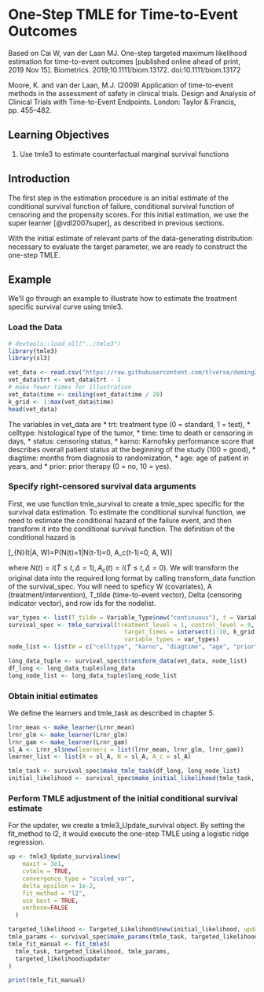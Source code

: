 # One-Step TMLE for Time-to-Event Outcomes

Based on
Cai W, van der Laan MJ. One-step targeted maximum likelihood estimation for time-to-event outcomes [published online ahead of print, 2019 Nov 15]. Biometrics. 2019;10.1111/biom.13172. doi:10.1111/biom.13172

Moore, K. and van der Laan, M.J. (2009) Application of time-to-event methods in the assessment of safety in clinical trials. Design and Analysis of Clinical Trials with Time-to-Event Endpoints. London: Taylor & Francis, pp. 455–482.

## Learning Objectives
1. Use tmle3 to estimate counterfactual marginal survival functions

## Introduction

The first step in the estimation procedure is an initial estimate of the conditional survival function of failure, conditional survival function of censoring and the propensity scores. For this initial estimation, we use the super learner [@vdl2007super], as described in previous sections.

With the initial estimate of relevant parts of the data-generating distribution necessary to evaluate the target parameter, we are ready to construct the one-step TMLE.

## Example

We'll go through an example to illustrate how to estimate the treatment specific survival curve using tmle3.

### Load the Data

```r
# devtools::load_all("../tmle3")
library(tmle3)
library(sl3)
```

```r
vet_data <- read.csv("https://raw.githubusercontent.com/tlverse/deming2019-workshop/master/data/veteran.csv")
vet_data$trt <- vet_data$trt - 1
# make fewer times for illustration
vet_data$time <- ceiling(vet_data$time / 20) 
k_grid <- 1:max(vet_data$time)
head(vet_data)
```

The variables in vet_data are * trt: treatment type (0 = standard, 1 = test), * celltype: histological type of the tumor, * time: time to death or censoring in days, * status: censoring status, * karno: Karnofsky performance score that describes overall patient status at the beginning of the study (100 = good), * diagtime: months from diagnosis to randomization, * age: age of patient in years, and * prior: prior therapy (0 = no, 10 = yes).

### Specify right-censored survival data arguments

First, we use function tmle_survival to create a tmle_spec specific for the survival data estimation. To estimate the conditional survival function, we need to estimate the conditional hazard of the failure event, and then transform it into the conditional survival function. The definition of the conditional hazard is

\[\lambda_{N}(t|A, W)=P(N(t)=1|N(t-1)=0, A_c(t-1)=0, A, W)\]

where $N(t)=I(\widetilde{T}\le t, \Delta = 1), A_c(t)=I(\widetilde{T}\le t, \Delta = 0)$. We will transform the original data into the required long format by calling transform_data function of the survival_spec. You will need to speficy W (covariates), A (treatment/intervention), T_tilde (time-to-event vector), Delta (censoring indicator vector), and row ids for the nodelist. 

```r
var_types <- list(T_tilde = Variable_Type$new("continuous"), t = Variable_Type$new("continuous"), Delta = Variable_Type$new("binomial"))
survival_spec <- tmle_survival(treatment_level = 1, control_level = 0, 
                                 target_times = intersect(1:10, k_grid),
                                 variable_types = var_types)
node_list <- list(W = c("celltype", "karno", "diagtime", "age", "prior"), A = "trt", T_tilde = "time", Delta = "status", id ="X")

long_data_tuple <- survival_spec$transform_data(vet_data, node_list)
df_long <- long_data_tuple$long_data
long_node_list <- long_data_tuple$long_node_list
```

### Obtain initial estimates

We define the learners and tmle_task as described in chapter 5.

```r
lrnr_mean <- make_learner(Lrnr_mean)
lrnr_glm <- make_learner(Lrnr_glm)
lrnr_gam <- make_learner(Lrnr_gam)
sl_A <- Lrnr_sl$new(learners = list(lrnr_mean, lrnr_glm, lrnr_gam))
learner_list <- list(A = sl_A, N = sl_A, A_c = sl_A)
```

```r
tmle_task <- survival_spec$make_tmle_task(df_long, long_node_list)
initial_likelihood <- survival_spec$make_initial_likelihood(tmle_task, learner_list)
```

### Perform TMLE adjustment of the initial conditional survival estimate

For the updater, we create a tmle3_Update_survival object. By setting the fit_method to l2, it would execute the one-step TMLE using a logistic ridge regression.

```r
up <- tmle3_Update_survival$new(
    maxit = 3e1, 
    cvtmle = TRUE,
    convergence_type = "scaled_var",
    delta_epsilon = 1e-2,
    fit_method = "l2",
    use_best = TRUE,
    verbose=FALSE
  )

targeted_likelihood <- Targeted_Likelihood$new(initial_likelihood, updater = up)
tmle_params <- survival_spec$make_params(tmle_task, targeted_likelihood)
tmle_fit_manual <- fit_tmle3(
  tmle_task, targeted_likelihood, tmle_params,
  targeted_likelihood$updater
)
```

```r
print(tmle_fit_manual)
```

